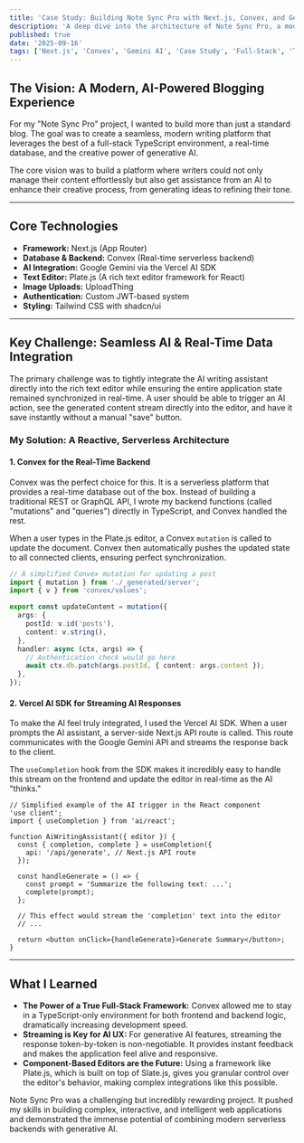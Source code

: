 ```yaml
---
title: 'Case Study: Building Note Sync Pro with Next.js, Convex, and Gemini AI'
description: 'A deep dive into the architecture of Note Sync Pro, a modern blog platform featuring a full-stack TypeScript environment, real-time database with Convex, and an AI writing assistant powered by Google Gemini.'
published: true
date: '2025-09-16'
tags: ['Next.js', 'Convex', 'Gemini AI', 'Case Study', 'Full-Stack', 'TypeScript']
---
```


## The Vision: A Modern, AI-Powered Blogging Experience

For my "Note Sync Pro" project, I wanted to build more than just a standard blog. The goal was to create a seamless, modern writing platform that leverages the best of a full-stack TypeScript environment, a real-time database, and the creative power of generative AI.

The core vision was to build a platform where writers could not only manage their content effortlessly but also get assistance from an AI to enhance their creative process, from generating ideas to refining their tone.

---

## Core Technologies

- **Framework:** Next.js (App Router)
- **Database & Backend:** Convex (Real-time serverless backend)
- **AI Integration:** Google Gemini via the Vercel AI SDK
- **Text Editor:** Plate.js (A rich text editor framework for React)
- **Image Uploads:** UploadThing
- **Authentication:** Custom JWT-based system
- **Styling:** Tailwind CSS with shadcn/ui

---

## Key Challenge: Seamless AI & Real-Time Data Integration

The primary challenge was to tightly integrate the AI writing assistant directly into the rich text editor while ensuring the entire application state remained synchronized in real-time. A user should be able to trigger an AI action, see the generated content stream directly into the editor, and have it save instantly without a manual "save" button.

### My Solution: A Reactive, Serverless Architecture

#### 1. Convex for the Real-Time Backend

Convex was the perfect choice for this. It is a serverless platform that provides a real-time database out of the box. Instead of building a traditional REST or GraphQL API, I wrote my backend functions (called "mutations" and "queries") directly in TypeScript, and Convex handled the rest.

When a user types in the Plate.js editor, a Convex `mutation` is called to update the document. Convex then automatically pushes the updated state to all connected clients, ensuring perfect synchronization.

```typescript
// A simplified Convex mutation for updating a post
import { mutation } from './_generated/server';
import { v } from 'convex/values';

export const updateContent = mutation({
  args: {
    postId: v.id('posts'),
    content: v.string(),
  },
  handler: async (ctx, args) => {
    // Authentication check would go here
    await ctx.db.patch(args.postId, { content: args.content });
  },
});
```

#### 2. Vercel AI SDK for Streaming AI Responses

To make the AI feel truly integrated, I used the Vercel AI SDK. When a user prompts the AI assistant, a server-side Next.js API route is called. This route communicates with the Google Gemini API and streams the response back to the client.

The `useCompletion` hook from the SDK makes it incredibly easy to handle this stream on the frontend and update the editor in real-time as the AI "thinks."

```tsx
// Simplified example of the AI trigger in the React component
'use client';
import { useCompletion } from 'ai/react';

function AiWritingAssistant({ editor }) {
  const { completion, complete } = useCompletion({
    api: '/api/generate', // Next.js API route
  });

  const handleGenerate = () => {
    const prompt = 'Summarize the following text: ...';
    complete(prompt);
  };

  // This effect would stream the 'completion' text into the editor
  // ...

  return <button onClick={handleGenerate}>Generate Summary</button>;
}
```

---

## What I Learned

- **The Power of a True Full-Stack Framework:** Convex allowed me to stay in a TypeScript-only environment for both frontend and backend logic, dramatically increasing development speed.
- **Streaming is Key for AI UX:** For generative AI features, streaming the response token-by-token is non-negotiable. It provides instant feedback and makes the application feel alive and responsive.
- **Component-Based Editors are the Future:** Using a framework like Plate.js, which is built on top of Slate.js, gives you granular control over the editor's behavior, making complex integrations like this possible.

Note Sync Pro was a challenging but incredibly rewarding project. It pushed my skills in building complex, interactive, and intelligent web applications and demonstrated the immense potential of combining modern serverless backends with generative AI.
